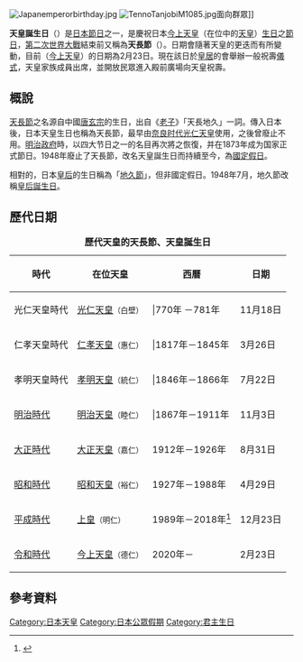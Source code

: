 [[File:Japanemperorbirthday.jpg|right]]
[[File:TennoTanjobiM1085.jpg|thumb]]面向群眾]]

'''天皇誕生日'''（{{jpn|j = 天皇誕生日|hg = てんのうたんじょうび|rm = Tennō tanjyōbi|kyu = |hgt = }}）是[[日本節日|日本節日]]之一，是慶祝日本[[今上天皇|今上天皇]]（在位中的[[天皇|天皇]]）[[生日|生日]]之[[日本節日|節日]]，[[第二次世界大戰|第二次世界大戰]]結束前又稱為'''天長節'''（{{jpn|j = 天長節|hg = てんちょうせつ|rm = Tenchōsetsu|kyu = |hgt = }}）。日期會隨著天皇的更迭而有所變動，目前（[[今上天皇|今上天皇]]）的日期為2月23日。現在該日於[[皇居|皇居]]的{{lj|長和殿}}會舉辦一般祝壽[[儀式|儀式]]，天皇家族成員出席，並開放民眾進入殿前廣場向天皇祝壽。

== 概說 ==
[[天長節_(唐朝)|天長節]]之名源自中國[[唐玄宗|唐玄宗]]的生日，出自《[[老子|老子]]》「天長地久」一詞。傳入日本後，日本天皇生日也稱為天長節，最早由[[奈良时代|奈良时代]][[光仁天皇|光仁天皇]]使用，之後曾廢止不用。[[明治政府|明治政府]]時，以四大节日之一的名目再次將之恢復，并在1873年成为国家正式節日。1948年廢止了天長節，改名天皇誕生日而持續至今，為[[日本公眾假期|國定假日]]。

相對的，日本[[皇后|皇后]]的生日稱為「[[地久節|地久節]]」，但非國定假日。1948年7月，地久節改稱[[皇后誕生日|皇后誕生日]]。

== 歷代日期 ==
{|class=wikitable
|+ '''歷代天皇的天長節、天皇誕生日'''
|-
!時代!!在位天皇!!西曆!!日期
|-
|光仁天皇時代||[[光仁天皇|光仁天皇]]<small>（白壁）</small>|||770年 －781年||11月18日
|-
|仁孝天皇時代||[[仁孝天皇|仁孝天皇]]<small>（惠仁）</small>|||1817年－1845年||3月26日
|-
|孝明天皇時代||[[孝明天皇|孝明天皇]]<small>（統仁）</small>|||1846年－1866年||7月22日
|-
|[[明治時代|明治時代]]||[[明治天皇|明治天皇]]<small>（睦仁）</small>|||1867年－1911年||11月3日
|-
|[[大正時代|大正時代]]||[[大正天皇|大正天皇]]<small>（嘉仁）</small>||1912年－1926年||8月31日
|-
|[[昭和時代|昭和時代]]||[[昭和天皇|昭和天皇]]<small>（裕仁）</small>||1927年－1988年||4月29日
|-
|[[平成時代|平成時代]]||[[明仁|上皇]]<small>（明仁）</small>||1989年－2018年<ref>[https://www3.nhk.or.jp/news/html/20180205/k10011315061000.html {{lang|ja|国民の祝日 来年は「天皇誕生日」なし 10連休案も}}] {{Wayback|url=https://www3.nhk.or.jp/news/html/20180205/k10011315061000.html |date=20180205073500 }} {{ja}}</ref>||12月23日
|-
|[[令和時代|令和時代]]||[[德仁|今上天皇]]<small>（德仁）</small>||2020年－||2月23日
|}

== 參考資料 ==
{{reflist}}

{{日本公眾假期}}
{{Holiday-stub}}

[[Category:日本天皇|Category:日本天皇]]
[[Category:日本公眾假期|Category:日本公眾假期]]
[[Category:君主生日|Category:君主生日]]